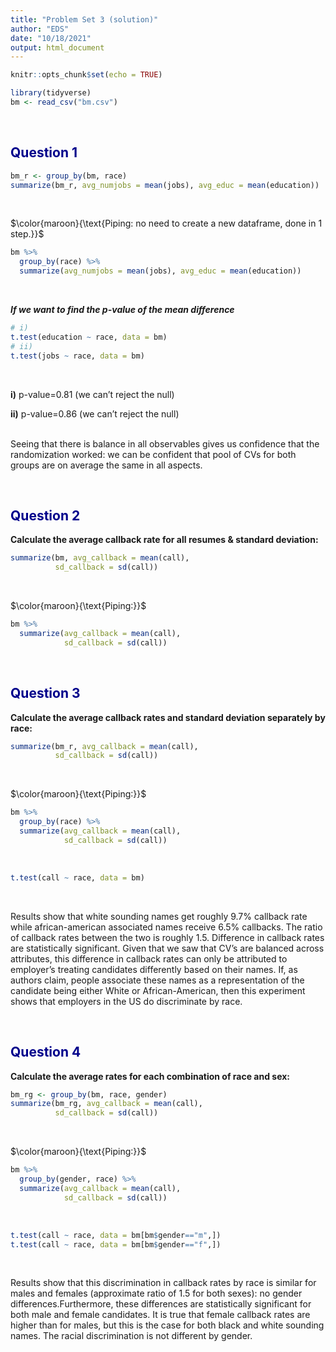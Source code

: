 ```yaml
---
title: "Problem Set 3 (solution)"
author: "EDS"
date: "10/18/2021"
output: html_document
---
```


```r
knitr::opts_chunk$set(echo = TRUE)
```


```r
library(tidyverse)
bm <- read_csv("bm.csv")
```
<br>

<h2 style="color:#00008b">   Question 1 </h2>

```r
bm_r <- group_by(bm, race)
summarize(bm_r, avg_numjobs = mean(jobs), avg_educ = mean(education))
```
<br>

$\color{maroon}{\text{Piping: no need to create a new dataframe, done in 1 step.}}$ 
```r
bm %>%
  group_by(race) %>%
  summarize(avg_numjobs = mean(jobs), avg_educ = mean(education))
```
<br>

***If we want to find the p-value of the mean difference***
```r
# i)
t.test(education ~ race, data = bm) 
# ii)
t.test(jobs ~ race, data = bm) 

```
<br>

**i)** p-value=0.81 (we can't reject the null)

**ii)** p-value=0.86 (we can't reject the null)

<br>
Seeing that there is balance in all observables gives us confidence that the randomization worked: we can be confident that pool of CVs for both groups are on average the same in all aspects.

<br>

<h2 style="color:#00008b">   Question 2 </h2>
**Calculate the average callback rate for all resumes & standard deviation:**
```r
summarize(bm, avg_callback = mean(call),
          sd_callback = sd(call))

```
<br>

$\color{maroon}{\text{Piping:}}$ 
```r
bm %>%
  summarize(avg_callback = mean(call),
            sd_callback = sd(call))
```
<br>

<h2 style="color:#00008b">   Question 3 </h2>
**Calculate the average callback rates and standard deviation separately by race:**
```r
summarize(bm_r, avg_callback = mean(call),
          sd_callback = sd(call))
```
<br>

$\color{maroon}{\text{Piping:}}$ 
```r
bm %>%
  group_by(race) %>%
  summarize(avg_callback = mean(call),
            sd_callback = sd(call)) 
```
<br>

```r
t.test(call ~ race, data = bm)
```
<br>

Results show that white sounding names get roughly 9.7% callback rate while african-american associated names receive 6.5% callbacks. The ratio of callback rates between the two is roughly 1.5. Difference in callback rates are statistically significant. Given that we saw that CV's are balanced across attributes, this difference in callback rates can only be attributed to employer's treating candidates differently based on their names. If, as authors claim, people associate these names as a representation of the candidate being either White or African-American, then this experiment shows that employers in the US do discriminate by race.

<br>

<h2 style="color:#00008b">   Question 4 </h2>
**Calculate the average rates for each combination of race and sex:**
```r
bm_rg <- group_by(bm, race, gender)
summarize(bm_rg, avg_callback = mean(call),
          sd_callback = sd(call))

```
<br>

$\color{maroon}{\text{Piping:}}$ 
```r
bm %>%
  group_by(gender, race) %>%
  summarize(avg_callback = mean(call),
            sd_callback = sd(call))
```
<br>

```r
t.test(call ~ race, data = bm[bm$gender=="m",])
t.test(call ~ race, data = bm[bm$gender=="f",])

```
<br>

Results show that this discrimination in callback rates by race is similar for males and females (approximate ratio of 1.5 for both sexes): no gender differences.Furthermore, these differences are statistically significant for both male and female candidates. It is true that female callback rates are higher than for males, but this is the case for both black and white sounding names. The racial discrimination is not different by gender.

<br>